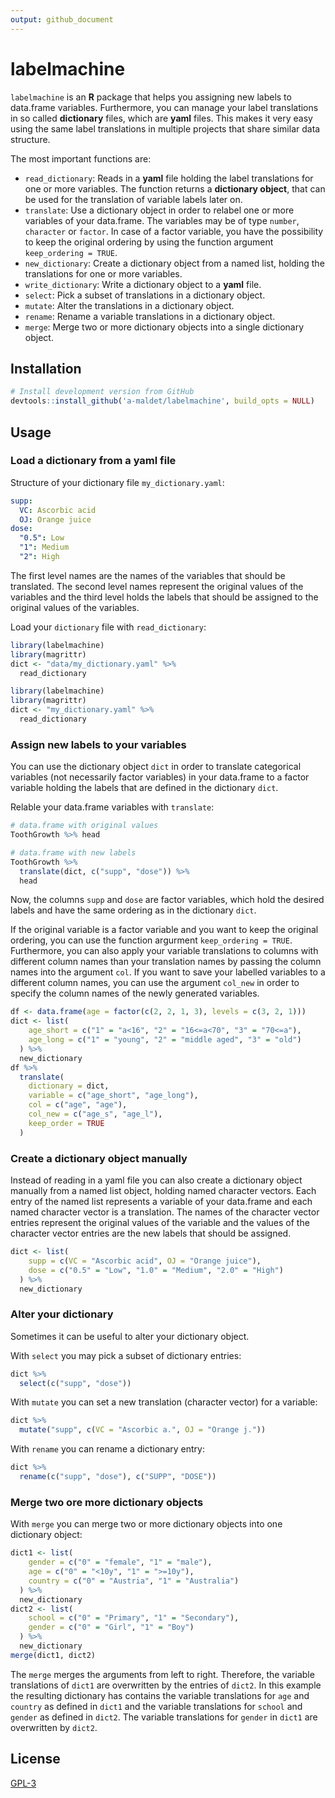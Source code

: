 ```yaml
---
output: github_document
---
```


# labelmachine

`labelmachine` is an **R** package that helps you assigning new labels to 
data.frame variables. Furthermore, you can manage your label translations
in so called **dictionary** files, which are **yaml** files.
This makes it very easy using the same label translations in multiple
projects that share similar data structure.

The most important functions are:

- `read_dictionary`: Reads in a **yaml** file holding the label translations
  for one or more variables. The function returns a **dictionary object**, that can be
  used for the translation of variable labels later on. 
- `translate`: Use a dictionary object in order to relabel one or more
  variables of your data.frame. The variables may be of type `number`,
  `character` or `factor`. In case of a factor variable, you have the possibility
  to keep the original ordering by using the 
  function argument `keep_ordering = TRUE`.
- `new_dictionary`: Create a dictionary object from a named list, holding the 
  translations for one or more variables.
- `write_dictionary`: Write a dictionary object to a **yaml** file.
- `select`: Pick a subset of translations in a dictionary object.
- `mutate`: Alter the translations in a dictionary
  object.
- `rename`: Rename a variable translations in a dictionary object.
- `merge`: Merge two or more dictionary objects into a single dictionary 
  object.

## Installation

```r
# Install development version from GitHub
devtools::install_github('a-maldet/labelmachine', build_opts = NULL)
```

## Usage

### Load a dictionary from a yaml file

Structure of your dictionary file `my_dictionary.yaml`:
```yaml
supp:
  VC: Ascorbic acid
  OJ: Orange juice
dose:
  "0.5": Low
  "1": Medium
  "2": High
```
The first level names are the names of the variables that should be translated.
The second level names represent
the original values of the variables and the third level holds the labels
that should be assigned to the original values of the variables.

Load your `dictionary` file with `read_dictionary`:
```r
library(labelmachine)
library(magrittr)
dict <- "data/my_dictionary.yaml" %>%
  read_dictionary
```
```r
library(labelmachine)
library(magrittr)
dict <- "my_dictionary.yaml" %>%
  read_dictionary
```

### Assign new labels to your variables

You can use the dictionary object `dict` in order 
to translate categorical variables
(not necessarily factor variables) in your data.frame
to a factor variable holding the labels
that are defined in the dictionary `dict`.

Relable your data.frame variables with `translate`:
```r
# data.frame with original values 
ToothGrowth %>% head

# data.frame with new labels
ToothGrowth %>%
  translate(dict, c("supp", "dose")) %>%
  head
```

Now, the columns `supp` and `dose` are factor variables, which hold the
desired labels and have the same ordering as in the dictionary `dict`.

If the original variable is a factor variable and you want to keep
the original ordering, you can use the function argurment
`keep_ordering = TRUE`.
Furthermore, you can also apply your variable translations to columns with
different column names than your translation names by passing the column names
into the argument `col`.
If you want to save your labelled variables to a different column names, you can
use the argument `col_new` in order to specify the column names of the newly
generated variables.

```r
df <- data.frame(age = factor(c(2, 2, 1, 3), levels = c(3, 2, 1)))
dict <- list(
    age_short = c("1" = "a<16", "2" = "16<=a<70", "3" = "70<=a"),
    age_long = c("1" = "young", "2" = "middle aged", "3" = "old")
  ) %>%
  new_dictionary
df %>%
  translate(
    dictionary = dict, 
    variable = c("age_short", "age_long"), 
    col = c("age", "age"), 
    col_new = c("age_s", "age_l"),
    keep_order = TRUE
  )
```

### Create a dictionary object manually

Instead of reading in a yaml file you can also create a dictionary object manually
from a named list object, holding named character vectors.
Each entry of the named list represents a variable of your data.frame and
each named character vector is a translation. 
The names of the character vector entries represent the original values of
the variable and
the values of the character vector entries are the new labels that should be
assigned.

```r
dict <- list(
    supp = c(VC = "Ascorbic acid", OJ = "Orange juice"),
    dose = c("0.5" = "Low", "1.0" = "Medium", "2.0" = "High")
  ) %>%
  new_dictionary
```

### Alter your dictionary

Sometimes it can be useful to alter your dictionary object.

With `select` you may
pick a subset of dictionary entries:
```r
dict %>%
  select(c("supp", "dose"))
```

With `mutate` you can set a new translation (character vector)
for a variable:
```r
dict %>%
  mutate("supp", c(VC = "Ascorbic a.", OJ = "Orange j."))
```

With `rename` you can rename a dictionary entry:
```r
dict %>%
  rename(c("supp", "dose"), c("SUPP", "DOSE"))
```

### Merge two ore more dictionary objects 

With `merge` you can merge two or more dictionary objects into one dictionary
object:

```r
dict1 <- list(
    gender = c("0" = "female", "1" = "male"),
    age = c("0" = "<10y", "1" = ">=10y"),
    country = c("0" = "Austria", "1" = "Australia")
  ) %>%
  new_dictionary
dict2 <- list(
    school = c("0" = "Primary", "1" = "Secondary"),
    gender = c("0" = "Girl", "1" = "Boy")
  ) %>%
  new_dictionary
merge(dict1, dict2)
```

The `merge` merges the arguments from left to right. Therefore, the 
variable translations of `dict1` are overwritten by the entries of `dict2`.
In this example the resulting dictionary has contains the variable
translations for `age` and `country` as defined in `dict1`
and the variable translations for `school` and `gender` as defined in `dict2`.
The variable translations for `gender` in `dict1` are overwritten by `dict2`.

## License

[GPL-3]
  
[GPL-3]: https://R-package.github.io/styledTables/LICENSE
[dplyr]: https://cran.r-project.org/web/packages/dplyr/vignettes/dplyr.html
